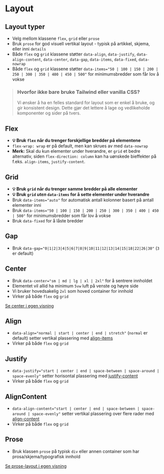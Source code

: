 
<Meta of={stories} />

# Layout

<JumpTo />

## Layout typer
- Velg mellom klassene `flex`, `grid` eller `prose` 
- Bruk `prose` for god visuell vertikal layout - typisk på artikkel, skjema, eller inni `details`
- Både `flex` og `grid` klassene støtter `data-align`, `data-justify`, `data-align-content`, `data-center`, `data-gap`, `data-items`, `data-fixed`, `data-nowrap`
- Både `flex` og `grid` klassene støtter `data-items="50 | 100 | 150 | 200 | 250 | 300 | 350 | 400 | 450 | 500"` for minimumsbredder som får lov å vokse


> ### Hvorfor ikke bare bruke Tailwind eller vanilla CSS?
> Vi ønsker å ha en felles standard for layout som er enkel å bruke, og gir konsistent design. Dette gjør det lettere å lage og vedlikeholde komponenter og sider på tvers.

## Flex
- **💡 Bruk `flex` når du trenger forskjellige bredder på elementene**
- `flex-wrap: wrap` er på default, men kan skrues av med `data-nowrap`
- **Merk:** Skal du kun elementer under hverandre, er `grid` et bedre alternativ, siden `flex-direction: column` kan ha uønskede bieffekter på f.eks. `align-items`, `justify-content`.

<Canvas of={stories.FlexStory} />

## Grid
- **💡 Bruk `grid` når du trenger samme bredder på alle elementer**
- **💡 Bruk `grid` *uten* `data-items` for å sette elementer under hverandre**
- Bruk `data-items="auto"` for automatisk antall kolonner basert på antall elementer inni
- Bruk `data-items="50 | 100 | 150 | 200 | 250 | 300 | 350 | 400 | 450 | 500"` for minimumsbredder som får lov å vokse
- Bruk `data-fixed` for å låste bredder
<Canvas of={stories.GridStory} />

## Gap
- Bruk `data-gap="0|1|2|3|4|5|6|7|8|9|10|11|12|13|14|15|18|22|26|30"` (`3` er default)
<Canvas of={stories.Gap} />

## Center
- Bruk `data-center="sm | md | lg | xl | 2xl"` for å sentrere innholdet
- Elementet vil allid ha minimum `5vw` luft på venste og høyre side
- Vi bruker hovedsakelig `2xl` som hoved container for innhold
- Virker på både `flex` og `grid`
<div className="sbdocs-canvas-thumbnail">
  <a className={styles.button} data-arrow data-variant="primary" href="?path=/story/designsystem-layout--center">Se center i egen visning</a>
  <Canvas className="sbdocs-canvas--max-height" of={stories.Center} />
</div>

## Align
- `data-align="normal | start | center | end | stretch"` (`normal` er default) setter vertikal plassering med [align-items](https://developer.mozilla.org/en-US/docs/Web/CSS/align-items) 
- Virker på både `flex` og `grid`
<Canvas of={stories.Align} />

## Justify
- `data-justify="start | center | end | space-between | space-around | space-evenly"` setter horisontal plassering med [justify-content](https://developer.mozilla.org/en-US/docs/Web/CSS/justify-content) 
- Virker på både `flex` og `grid`
<Canvas of={stories.Justify} />

## AlignContent
- `data-align-content="start | center | end | space-between | space-around | space-evenly"` setter vertikal plassering over flere rader med [align-content](https://developer.mozilla.org/en-US/docs/Web/CSS/align-content)
- Virker på både `flex` og `grid`
<Canvas of={stories.AlignContent} />

## Prose
- Bruk klassen `prose` på typisk `div` eller annen container som har prosa/skjema/typografisk innhold

<div className="sbdocs-canvas-thumbnail">
  <a className={styles.button} data-arrow data-variant="primary" href="?path=/story/designsystem-layout--prose">Se prose-layout i egen visning</a>
  <Canvas className="sbdocs-canvas--max-height" of={stories.Prose} />
</div>

<CssVariables component="layout" />